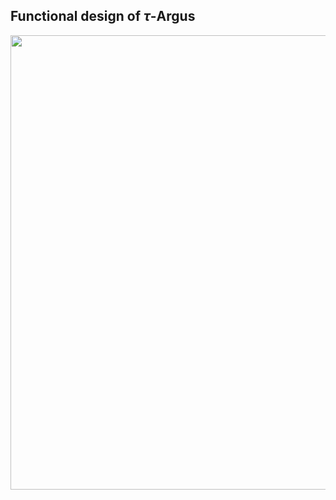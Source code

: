 ## Functional design of $\tau$-Argus 
![](Media/Pictures/tau_argus_functional_design.png){width=14.792cm height=19.233cm}
<!-- 2000000700004D00000062CFD2BA6125.svm -->

